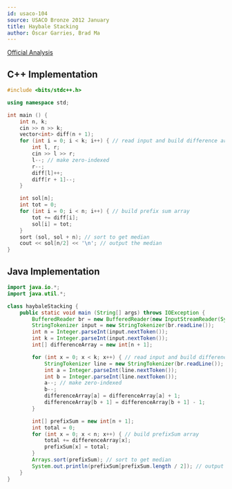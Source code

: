 ```yaml
---
id: usaco-104
source: USACO Bronze 2012 January
title: Haybale Stacking
author: Óscar Garries, Brad Ma
---
```


[Official Analysis](http://www.usaco.org/current/data/sol_stacking.html)

<LanguageSection>
<CPPSection>

## C++ Implementation

```cpp
#include <bits/stdc++.h>

using namespace std;

int main () {
	int n, k;
	cin >> n >> k;
	vector<int> diff(n + 1);
	for (int i = 0; i < k; i++) { // read input and build difference array
		int l, r;
		cin >> l >> r;
		l--; // make zero-indexed
		r--;
		diff[l]++;
		diff[r + 1]--;
	}

	int sol[n];
	int tot = 0;
	for (int i = 0; i < n; i++) { // build prefix sum array
		tot += diff[i];
		sol[i] = tot;
	}
	sort (sol, sol + n); // sort to get median
	cout << sol[n/2] << '\n'; // output the median
}

```

</CPPSection>
	
</LanguageSection>
<JavaSection>

## Java Implementation

```java
import java.io.*;
import java.util.*;

class haybaleStacking {
    public static void main (String[] args) throws IOException {
        BufferedReader br = new BufferedReader(new InputStreamReader(System.in));
        StringTokenizer input = new StringTokenizer(br.readLine());
        int n = Integer.parseInt(input.nextToken());
        int k = Integer.parseInt(input.nextToken());
        int[] differenceArray = new int[n + 1]; 

        for (int x = 0; x < k; x++) { // read input and build differenceArray
            StringTokenizer line = new StringTokenizer(br.readLine());
            int a = Integer.parseInt(line.nextToken());
            int b = Integer.parseInt(line.nextToken());
            a--; // make zero-indexed
            b--;
            differenceArray[a] = differenceArray[a] + 1;
            differenceArray[b + 1] = differenceArray[b + 1] - 1;
        }

        int[] prefixSum = new int[n + 1];
        int total = 0;
        for (int x = 0; x < n; x++) { // build prefixSum array
            total += differenceArray[x];
            prefixSum[x] = total;
        }
        Arrays.sort(prefixSum); // sort to get median
        System.out.println(prefixSum[prefixSum.length / 2]); // output the median
    }
}
		
```

</JavaSection>
